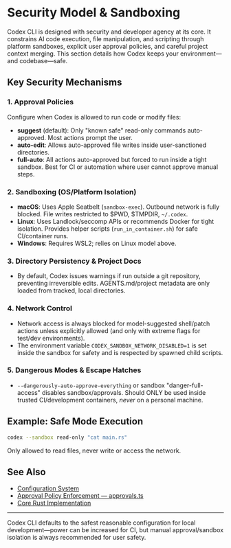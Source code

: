 # Security Model & Sandboxing

Codex CLI is designed with security and developer agency at its core. It constrains AI code execution, file manipulation, and scripting through platform sandboxes, explicit user approval policies, and careful project context merging. This section details how Codex keeps your environment—and codebase—safe.

## Key Security Mechanisms

### 1. Approval Policies
Configure when Codex is allowed to run code or modify files:
- **suggest** (default): Only "known safe" read-only commands auto-approved. Most actions prompt the user.
- **auto-edit**: Allows auto-approved file writes inside user-sanctioned directories.
- **full-auto**: All actions auto-approved but forced to run inside a tight sandbox. Best for CI or automation where user cannot approve manual steps.

### 2. Sandboxing (OS/Platform Isolation)
- **macOS**: Uses Apple Seatbelt (`sandbox-exec`). Outbound network is fully blocked. File writes restricted to $PWD, $TMPDIR, `~/.codex`.
- **Linux**: Uses Landlock/seccomp APIs or recommends Docker for tight isolation. Provides helper scripts (`run_in_container.sh`) for safe CI/container runs.
- **Windows**: Requires WSL2; relies on Linux model above.

### 3. Directory Persistency & Project Docs
- By default, Codex issues warnings if run outside a git repository, preventing irreversible edits. AGENTS.md/project metadata are only loaded from tracked, local directories.

### 4. Network Control
- Network access is always blocked for model-suggested shell/patch actions unless explicitly allowed (and only with extreme flags for test/dev environments).
- The environment variable `CODEX_SANDBOX_NETWORK_DISABLED=1` is set inside the sandbox for safety and is respected by spawned child scripts.

### 5. Dangerous Modes & Escape Hatches
- `--dangerously-auto-approve-everything` or sandbox "danger-full-access" disables sandbox/approvals. Should ONLY be used inside trusted CI/development containers, *never* on a personal machine.

## Example: Safe Mode Execution
```sh
codex --sandbox read-only "cat main.rs"
```
Only allowed to read files, never write or access the network.

## See Also
- [Configuration System](./configuration.mdx)
- [Approval Policy Enforcement — approvals.ts](https://github.com/openai/codex/blob/main/codex-cli/src/approvals.ts)
- [Core Rust Implementation](./core-rust.mdx)

---
Codex CLI defaults to the safest reasonable configuration for local development—power can be increased for CI, but manual approval/sandbox isolation is always recommended for user safety.